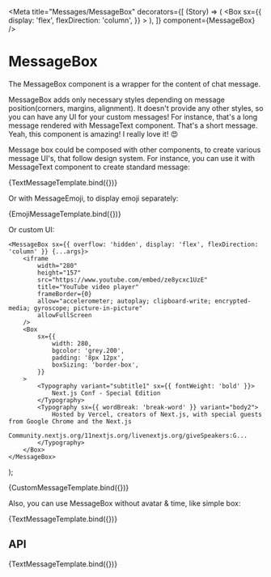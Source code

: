 
<Meta
	title="Messages/MessageBox"
	decorators={[
		(Story) => (
			<Box
				sx={{
					display: 'flex',
					flexDirection: 'column',
				}}
			>
				<Story />
			</Box>
		),
	]}
	component={MessageBox}
/>

# MessageBox

The MessageBox component is a wrapper for the content of chat message.

<Canvas>
	<Story name="Overview">
		<MessageBox
			author={{ username: 'Artiom Tretjakovas' }}
			position="start"
			orientation="left"
			component={MessageText}
		>
			MessageBox adds only necessary styles depending on message position(corners, margins, alignment). It doesn't
			provide any other styles, so you can have any UI for your custom messages! For instance, that's a long
			message rendered with MessageText component.
		</MessageBox>
		<MessageBox
			author={{ username: 'Artiom Tretjakovas' }}
			position="middle"
			orientation="left"
			component={MessageText}
		>
			That's a short message.
		</MessageBox>
		<MessageBox
			author={{ username: 'Artiom Tretjakovas' }}
			position="end"
			orientation="left"
			component="img"
			time={new Date(2020, 1, 1)}
			alt="Lorem picsum"
			src="https://picsum.photos/200/300"
		/>
		<MessageBox position="start" orientation="right" component={MessageText} color="primary">
			Yeah, this component is amazing!
		</MessageBox>
		<MessageBox position="middle" orientation="right" component={MessageText} color="primary">
			I really love it!
		</MessageBox>
		<MessageBox time={new Date(Date.now() - 60000)} component={MessageEmoji} position="end" orientation="right">
			😍
		</MessageBox>
	</Story>
</Canvas>

Message box could be composed with other components, to create various message UI's, that follow design system. For instance, you can use it with MessageText component to create standard message:


<Canvas>
	<Story
		name="Text"
		args={{
			children: 'Hello, world!',
			orientation: 'right',
			position: 'start',
		}}
	>
		{TextMessageTemplate.bind({})}
	</Story>
</Canvas>

Or with MessageEmoji, to display emoji separately:


<Canvas>
	<Story
		name="Emoji"
		args={{
			children: '🤣🤣🤣',
			orientation: 'right',
			position: 'start',
		}}
	>
		{EmojiMessageTemplate.bind({})}
	</Story>
</Canvas>

Or custom UI:

	<MessageBox sx={{ overflow: 'hidden', display: 'flex', flexDirection: 'column' }} {...args}>
		<iframe
			width="280"
			height="157"
			src="https://www.youtube.com/embed/ze8ycxc1UzE"
			title="YouTube video player"
			frameBorder={0}
			allow="accelerometer; autoplay; clipboard-write; encrypted-media; gyroscope; picture-in-picture"
			allowFullScreen
		/>
		<Box
			sx={{
				width: 280,
				bgcolor: 'grey.200',
				padding: '8px 12px',
				boxSizing: 'border-box',
			}}
		>
			<Typography variant="subtitle1" sx={{ fontWeight: 'bold' }}>
				Next.js Conf - Special Edition
			</Typography>
			<Typography sx={{ wordBreak: 'break-word' }} variant="body2">
				Hosted by Vercel, creators of Next.js, with special guests from Google Chrome and the Next.js
				Community.nextjs.org/11nextjs.org/livenextjs.org/giveSpeakers:G...
			</Typography>
		</Box>
	</MessageBox>
);

<Canvas>
	<Story
		args={{
			orientation: 'right',
			position: 'start',
		}}
		name="Custom UI"
	>
		{CustomMessageTemplate.bind({})}
	</Story>
</Canvas>

Also, you can use MessageBox without avatar & time, like simple box:

<Canvas>
	<Story args={{ orientation: 'left', position: 'start', children: 'Just simple box!' }} name="Without avatar & time">
		{TextMessageTemplate.bind({})}
	</Story>
</Canvas>

## API

<Canvas>
	<Story
		args={{
			children: 'Change me via controls below!',
			orientation: 'right',
			position: 'start',
		}}
		name="API"
	>
		{TextMessageTemplate.bind({})}
	</Story>
</Canvas>

<ArgsTable story="API" />
